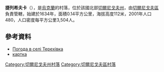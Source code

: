 {{coord|51|35|21|N|31|24|47|E|scale:100000|display=title}}

'''捷列希夫卡'''（{{lang-uk|Терехівка}}），是[[烏克蘭|烏克蘭]]的村落，位於該國北部[[切爾尼戈夫州|切爾尼戈夫州]]，由[[切爾尼戈夫區|切爾尼戈夫區]]負責管轄，始建於1634年，面積0.14平方公里，海拔高度112米，2001年人口480，人口密度每平方公里3,504人。

==參考資料==
*[http://weather.in.ua/ua/chernigovskaja/25973 Погода в селі Терехівка] {{Wayback|url=http://weather.in.ua/ua/chernigovskaja/25973 |date=20160305200951 }}
*[http://gska2.rada.gov.ua/pls/z7502/A005?rf7571=41494 картка]{{dead link|date=2018年3月 |bot=InternetArchiveBot |fix-attempted=yes }}

[[Category:切爾尼戈夫州村落|Category:切爾尼戈夫州村落]]
[[Category:切爾尼戈夫區村落|Category:切爾尼戈夫區村落]]


{{Chernihiv-geo-stub}}